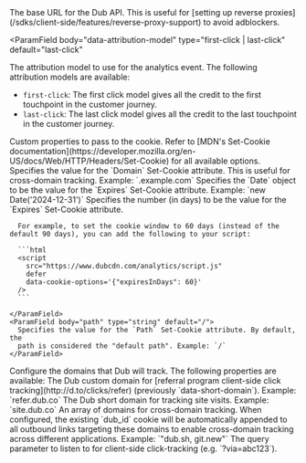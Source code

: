 <ParamField body="data-api-host" type="url" default="https://api.dub.co">
  The base URL for the Dub API. This is useful for [setting up reverse
  proxies](/sdks/client-side/features/reverse-proxy-support) to avoid
  adblockers.
</ParamField>

<ParamField
  body="data-attribution-model"
  type="first-click | last-click"
  default="last-click"
>
  The attribution model to use for the analytics event. The following
  attribution models are available:

- `first-click`: The first click model
  gives all the credit to the first touchpoint in the customer journey.
- `last-click`: The last click model gives all the credit to the last
  touchpoint in the customer journey.

</ParamField>

<ParamField body="data-cookie-options" type="JSON-stringified object">
  Custom properties to pass to the cookie. Refer to
  [MDN's Set-Cookie documentation](https://developer.mozilla.org/en-US/docs/Web/HTTP/Headers/Set-Cookie) for
  all available options.

  <Expandable title="properties">
    <ParamField body="domain" type="string">
      Specifies the value for the `Domain` Set-Cookie attribute. This is useful
      for cross-domain tracking. Example: `.example.com`
    </ParamField>
    <ParamField body="expires" type="integer" default="90">
      Specifies the `Date` object to be the value for the `Expires` Set-Cookie
      attribute. Example: `new Date('2024-12-31')`
    </ParamField>
    <ParamField body="expiresInDays" type="integer" default="90">
      Specifies the number (in days) to be the value for the `Expires`
      Set-Cookie attribute.

      For example, to set the cookie window to 60 days (instead of the default 90 days), you can add the following to your script:

      ```html
      <script
        src="https://www.dubcdn.com/analytics/script.js"
        defer
        data-cookie-options='{"expiresInDays": 60}'
      />
      ```

    </ParamField>
    <ParamField body="path" type="string" default="/">
      Specifies the value for the `Path` Set-Cookie attribute. By default, the
      path is considered the "default path". Example: `/`
    </ParamField>

  </Expandable>
</ParamField>

<ParamField body="data-domains" type="JSON-stringified object">
  Configure the domains that Dub will track. The following properties are available:

  <Expandable title="properties">
    <ParamField body="refer" type="string">
      The Dub custom domain for [referral program client-side click tracking](http://d.to/clicks/refer) (previously `data-short-domain`).
      Example: `refer.dub.co`
    </ParamField>
    <ParamField body="site" type="string">
      The Dub short domain for tracking site visits.
      Example: `site.dub.co`
    </ParamField>
    <ParamField body="outbound" type="string | string[]">
      An array of domains for cross-domain tracking. When configured, the existing `dub_id` cookie
      will be automatically appended to all outbound links targeting these domains to enable
      cross-domain tracking across different applications.
      Example: `"dub.sh, git.new"`
    </ParamField>
  </Expandable>
</ParamField>

<ParamField body="data-query-param" type="string" default="via">
  The query parameter to listen to for client-side click-tracking (e.g.
  `?via=abc123`).
</ParamField>
